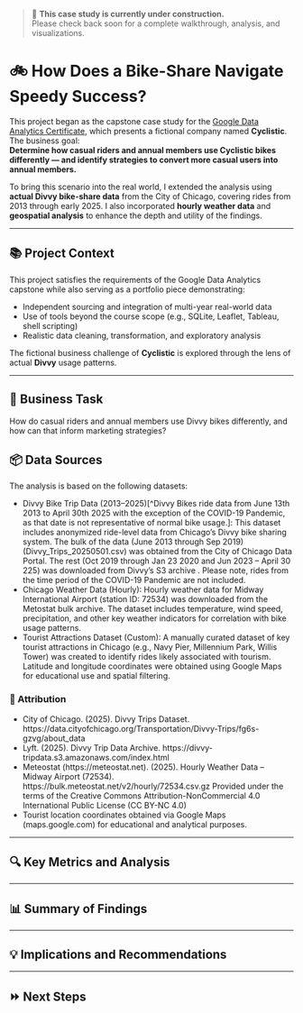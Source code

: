> 🚧 **This case study is currently under construction.**  
> Please check back soon for a complete walkthrough, analysis, and visualizations.



# 🚲 How Does a Bike-Share Navigate Speedy Success?

This project began as the capstone case study for the [Google Data Analytics Certificate](https://www.coursera.org/professional-certificates/google-data-analytics), which presents a fictional company named **Cyclistic**. The business goal:  
**Determine how casual riders and annual members use Cyclistic bikes differently — and identify strategies to convert more casual users into annual members.**

To bring this scenario into the real world, I extended the analysis using **actual Divvy bike-share data** from the City of Chicago, covering rides from 2013 through early 2025. I also incorporated **hourly weather data** and **geospatial analysis** to enhance the depth and utility of the findings.

---

## 📚 Project Context

This project satisfies the requirements of the Google Data Analytics capstone while also serving as a portfolio piece demonstrating:

- Independent sourcing and integration of multi-year real-world data
- Use of tools beyond the course scope (e.g., SQLite, Leaflet, Tableau, shell scripting)
- Realistic data cleaning, transformation, and exploratory analysis

The fictional business challenge of **Cyclistic** is explored through the lens of actual **Divvy** usage patterns.

---

## 🎯 Business Task

How do casual riders and annual members use Divvy bikes differently, and how can that inform marketing strategies?

## 📦 Data Sources

The analysis is based on the following datasets:

- Divvy Bike Trip Data (2013–2025)[^Divvy Bikes ride data from June 13th 2013 to April 30th 2025 with the exception of the COVID-19 Pandemic, as that date is not representative of normal bike usage.]: This dataset includes anonymized ride-level data from Chicago’s Divvy bike sharing system. The bulk of the data (June 2013 through Sep 2019) (Divvy_Trips_20250501.csv) was obtained from the City of Chicago Data Portal.  The rest (Oct 2019 through Jan 23 2020 and Jun 2023 – April 30 225) was downloaded from Divvy’s S3 archive .  Please note, rides from the time period of the COVID-19 Pandemic are not included.
- Chicago Weather Data (Hourly): Hourly weather data for Midway International Airport (station ID: 72534) was downloaded from the Metostat bulk archive. The dataset includes temperature, wind speed, precipitation, and other key weather indicators for correlation with bike usage patterns.
- Tourist Attractions Dataset (Custom): A manually curated dataset of key tourist attractions in Chicago (e.g., Navy Pier, Millennium Park, Willis Tower) was created to identify rides likely associated with tourism. Latitude and longitude coordinates were obtained using Google Maps for educational use and spatial filtering.

### 🔗 Attribution
- City of Chicago. (2025). Divvy Trips Dataset. https://data.cityofchicago.org/Transportation/Divvy-Trips/fg6s-gzvg/about_data
- Lyft. (2025). Divvy Trip Data Archive. https://divvy-tripdata.s3.amazonaws.com/index.html
- Meteostat (https://meteostat.net). (2025). Hourly Weather Data – Midway Airport (72534). https://bulk.meteostat.net/v2/hourly/72534.csv.gz  Provided under the terms of the Creative Commons Attribution-NonCommercial 4.0 International Public License (CC BY-NC 4.0)
- Tourist location coordinates obtained via Google Maps (maps.google.com) for educational and analytical purposes.

---

## 🔍 Key Metrics and Analysis

---

## 📊 Summary of Findings

---

## 💡 Implications and Recommendations

---

## ⏩ Next Steps


